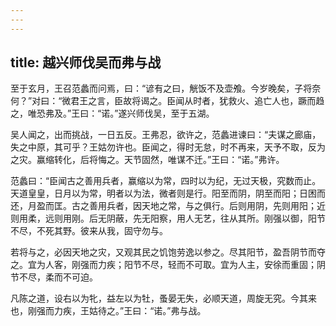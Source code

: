 ```yaml
---
---
---
```

title: 越兴师伐吴而弗与战
---


至于玄月，王召范蠡而问焉，曰：“谚有之曰，觥饭不及壶飧。今岁晚矣，子将奈何？”对曰：“微君王之言，臣故将谒之。臣闻从时者，犹救火、追亡人也，蹶而趋之，唯恐弗及。”王曰：“诺。”遂兴师伐吴，至于五湖。

吴人闻之，出而挑战，一日五反。王弗忍，欲许之，范蠡进谏曰：“夫谋之廊庙，失之中原，其可乎？王姑勿许也。臣闻之，得时无怠，时不再来，天予不取，反为之灾。赢缩转化，后将悔之。天节固然，唯谋不迁。”王曰：“诺。”弗许。

范蠡曰：“臣闻古之善用兵者，赢缩以为常，四时以为纪，无过天极，究数而止。天道皇皇，日月以为常，明者以为法，微者则是行。阳至而阴，阴至而阳；日困而还，月盈而匡。古之善用兵者，因天地之常，与之俱行。后则用阴，先则用阳；近则用柔，远则用刚。后无阴蔽，先无阳察，用人无艺，往从其所。刚强以御，阳节不尽，不死其野。彼来从我，固守勿与。

若将与之，必因天地之灾，又观其民之饥饱劳逸以参之。尽其阳节，盈吾阴节而夺之。宜为人客，刚强而力疾；阳节不尽，轻而不可取。宜为人主，安徐而重固；阴节不尽，柔而不可迫。

凡陈之道，设右以为牝，益左以为牡，蚤晏无失，必顺天道，周旋无究。今其来也，刚强而力疾，王姑待之。”王曰：“诺。”弗与战。


